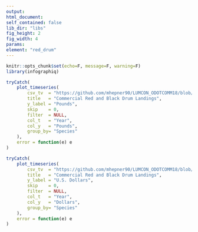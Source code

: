 ```yaml
---
output:
html_document:
self_contained: false
lib_dir: "libs"
fig_height: 2
fig_width: 4
params:
element: "red_drum"
---
```


```r
knitr::opts_chunk$set(echo=F, message=F, warning=F)
library(infographiq)
```

<base target="_parent">

```r
tryCatch(
    plot_timeseries(
        csv_tv  = "https://github.com/mhepner90/LUMCON_ODOTCOMM18/blob/master/data/drums_nmfs.csv",
        title   = "Commercial Red and Black Drum Landings",
        y_label = "Pounds",
        skip    = 0,
        filter  = NULL,
        col_t   = "Year",
        col_y   = "Pounds",
        group_by= "Species"
    ),
    error = function(e) e
)
```

```r
tryCatch(
    plot_timeseries(
        csv_tv  = "https://github.com/mhepner90/LUMCON_ODOTCOMM18/blob/master/data/drums_nmfs.csv",
        title   = "Commercial Red and Black Drum Landings",
        y_label = "U.S. Dollars",
        skip    = 0,
        filter  = NULL,
        col_t   = "Year",
        col_y   = "Dollars",
        group_by= "Species"
    ),
    error = function(e) e
)
```
